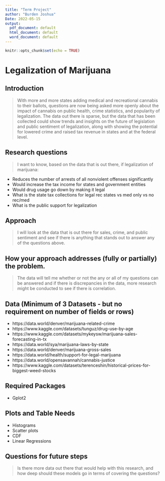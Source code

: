 ```yaml
---
title: "Term Project"
author: "Burden Joshua"
Date: 2022-05-15
output:
  pdf_document: default
  html_document: default
  word_document: default
---
```



```r
knitr::opts_chunk$set(echo = TRUE)
```



# Legalization of Marijuana

## Introduction

> With more and more states adding medical and recreational cannabis to their ballots, questions are now being asked more openly about the impact of cannabis on public health, crime statistics, and popularity of legalization. The data out there is sparse, but the data that has been collected could show trends and insights on the future of legislation and public sentiment of legalization, along with showing the potential for lowered crime and raised tax revenue in states and at the federal level. 

## Research questions
> I want to know, based on the data that is out there, if legalization of marijuana:

- Reduces the number of arrests of all nonviolent offenses significantly
-	Would increase the tax income for states and government entities
-	Would drug usage go down by making it legal
-	What is the state tax collections for legal rec states vs med only vs no rec/med
-	What is the public support for legalization

## Approach

> I will look at the data that is out there for sales, crime, and public sentiment and see if there is anything that stands out to answer any of the questions above. 

## How your approach addresses (fully or partially) the problem.

> The data will tell me whether or not the any or all of my questions can be answered and if there is discrepancies in the data, more research might be conducted to see if there is correlation. 

## Data (Minimum of 3 Datasets - but no requirement on number of fields or rows)

- https://data.world/denver/marijuana-related-crime
- https://www.kaggle.com/datasets/tunguz/drug-use-by-age
- https://www.kaggle.com/datasets/mykeysw/marijuana-sales-forecasting-in-tx
- https://data.world/sya/marijuana-laws-by-state
- https://data.world/denver/marijuana-gross-sales
- https://data.world/health/support-for-legal-marijuana
- https://data.world/opensavannah/cannabis-justice
- https://www.kaggle.com/datasets/terenceshin/historical-prices-for-biggest-weed-stocks




## Required Packages
- Gplot2

## Plots and Table Needs
- Histograms
- Scatter plots
- CDF
- Linear Regressions

## Questions for future steps
> Is there more data out there that would help with this research, and how deep should these models go in terms of covering the questions? 
